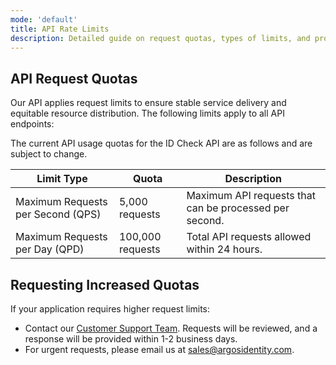 ```yaml
---
mode: 'default'
title: API Rate Limits
description: Detailed guide on request quotas, types of limits, and procedures for increasing API rate limits for the ID Check API.
---
```


## API Request Quotas

Our API applies request limits to ensure stable service delivery and equitable resource distribution. The following limits apply to all API endpoints:

<Info>
The current API usage quotas for the ID Check API are as follows and are subject to change.
</Info>

| Limit Type            | Quota         | Description                                      |
|-----------------------|---------------|--------------------------------------------------|
| Maximum Requests per Second (QPS) | 5,000 requests | Maximum API requests that can be processed per second. |
| Maximum Requests per Day (QPD)    | 100,000 requests | Total API requests allowed within 24 hours.      |

## Requesting Increased Quotas

If your application requires higher request limits:  

- Contact our [Customer Support Team](https://support.argosidentity.com/hc/en-us/requests/new). Requests will be reviewed, and a response will be provided within 1-2 business days.  
- For urgent requests, please email us at sales@argosidentity.com.
